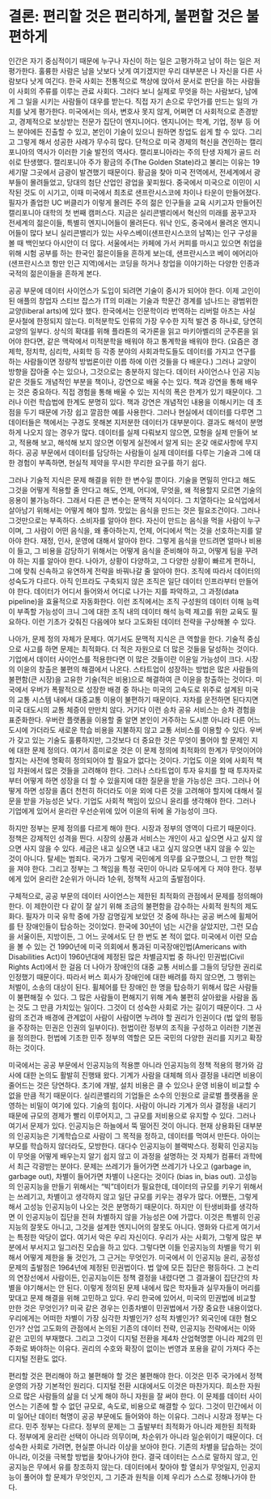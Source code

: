 # 결론: 편리할 것은 편리하게, 불편할 것은 불편하게

인간은 자기 중심적이기 때문에 누구나 자신이 하는 일은 고평가하고 남이 하는 일은 저평가한다. 훌륭한 사람은 남을 낫보다 낫게 여기겠지만 우리 대부분은 나 자신을 다른 사람보다 낫게 여긴다. 한국 사회는 전통적으로 책상에 앉아서 문서로 판단을 하는 사람들이 사회의 주류를 이루는 관료 사회다. 그러다 보니 실제로 무엇을 하는 사람보다, 남에게 그 일을 시키는 사람들이 대우를 받는다. 직접 자기 손으로 무언가를 만드는 일의 가치를 낮게 평가한다. 미국에서는 의사, 변호사 못지 않게, 어쩌면 더 사회적으로 존경받고, 경제적으로 보상받는 전문가 집단이 엔지니어다. 엔지니어는 학계, 기업, 정부 등 어느 분야에든 진출할 수 있고, 본인이 기술이 있으니 원하면 창업도 쉽게 할 수 있다. 그리고 그렇게 해서 성공한 사례가 무수히 많다. 단적으로 미국 경제의 혁신을 견인하는 캘리포니아의 역사가 이러한 기술 발전의 역사다. 캘리포니아라는 주의 탄생 자체가 골드 러쉬로 탄생했다. 캘리포니아 주가 황금의 주(The Golden State)라고 불리는 이유는 19세기말 그곳에서 금광이 발견했기 때문이다. 황금을 찾아 미국 전역에서, 전세계에서 광부들이 몰려들었고, 당대의 첨단 산업인 광업을 꽃피웠다. 중국에서 미국으로 이민이 시작된 것도 이 시기고, 이때 미국에서 최초로 샌프란시스코에 차이나 타운이 만들어졌다. 필자가 졸업한 UC 버클리가 이렇게 몰려든 주의 젊은 인구들을 교육 시키고자 만들어진 캘리포니아 대학의 첫 번째 캠퍼스다. 지금은 실리콘밸리에서 혁신의 미래를 꿈꾸고자 전세계의 젊은이들, 특별히 엔지니어들이 몰려든다. 워낙 인도, 중국에서 몰려온 엔지니어들이 많다 보니 실리콘밸리가 있는 사우스베이(샌프란시스코의 남쪽)는 인구 구성을 볼 때 백인보다 아시안이 더 많다. 서울에서는 카페에 가서 커피를 마시고 있으면 취업을 위해 시험 공부를 하는 한국인 젊은이들을 흔하게 보는데, 샌프란시스코 베이 에어리아(샌프란시스코 항만 인근 지역)에서는 코딩을 하거나 창업을 이야기하는 다양한 인종과 국적의 젊은이들을 흔하게 본다.

공공 부문에 데이터 사이언스가 도입이 되려면 기술이 중시가 되어야 한다. 이제 고인이 된 애플의 창업자 스티브 잡스가 IT의 미래는 기술과 학문간 경계를 넘나드는 광범위한 교양(liberal arts)에 있다 했다. 한국에서는 인문학이라 번역하는 리버럴 아츠는 사실 문사철에 한정되지 않는다. 미적분학도 인류의 가장 우수한 지적 발견 중 하나로, 당연히 교양의 일부다. 상식의 확대를 위해 플라톤의 국가론을 읽고 마키아벨리의 군주론을 읽어야 한다면, 같은 맥락에서 미적분학을 배워야 하고 통계학을 배워야 한다. (요즘은 경제학, 정치학, 심리학, 사회학 등 각종 분야의 사회과학도들도 데이터를 가지고 연구를 하는 사람들이면 정량적 방법론이란 이름 하에 이런 것들을 다 배운다.) 그러나 교양이 방향을 잡아줄 수는 있으나, 그것으로는 충분하지 않는다. 데이터 사이언스나 인공 지능 같은 것들도 개념적인 부분을 책이나, 강연으로 배울 수는 있다. 책과 강연을 통해 배우는 것은 중요하다. 직접 경험을 통해 배울 수 있는 지식의 폭은 한계가 있기 때문이다. 그러나 이런 학습법에 한계도 분명히 있다. 책과 강연은 개념적인 내용을 이해시키는 데 초점을 두기 때문에 가장 쉽고 깔끔한 예를 사용한다. 그러나 현실에서 데이터를 다루면 그 데이터들은 책에서는 구경도 못해본 지저분한 데이터가 대부분이다. 결과도 해석이 분명하게 나오지 않는 경우가 많다. 데이터를 실제 다뤄보지 않으면, 모형을 실제 만들어 보고, 적용해 보고, 해석해 보지 않으면 이렇게 실전에서 알게 되는 온갖 애로사항에 무지하다. 공공 부문에서 데이터를 담당하는 사람들이 실제 데이터를 다루는 기술과 그에 대한 경험이 부족하면, 현실적 제약을 무시한 무리한 요구를 하기 쉽다.

그러나 기술적 지식은 문제 해결을 위한 한 변수일 뿐이다. 기술을 면밀히 안다고 해도 그것을 어떻게 적용할 줄 안다고 해도, 언제, 어디에, 무엇을, 왜 적용할지 모르면 기술의 응용이 불가능하다. 그래서 다른 큰 변수는 문맥적 지식이다. 그 치열하다는 요식업에서 살아남기 위해서는 어떻게 해야 할까. 맛있는 음식을 만드는 것은 필요조건이다. 그러나 그것만으로는 부족하다. 소비자를 알아야 한다. 자신이 만드는 음식을 먹을 사람이 누구이며, 그 사람이 어떤 음식을, 왜 좋아하는지, 언제, 어디에서 먹는 것을 선호하는지를 알아야 한다. 재정, 인사, 운영에 대해서 알아야 한다. 그렇게 음식을 만드려면 얼마나 비용이 들고, 그 비용을 감당하기 위해서는 어떻게 음식을 준비해야 하고, 어떻게 팀을 꾸려야 하는 지를 알아야 한다. 나아가, 상황이 다양하고, 그 다양한 상황이 빠르게 편하니, 그에 맞춰 신속하고 유연하게 전략을 바꿔나갈 줄 알아야 한다. 조직에 따라서 데이터의 성숙도가 다르다. 아직 인프라도 구축되지 않은 조직은 일단 데이터 인프라부터 만들어야 한다. 데이터가 어디서 들어와서 어디로 나가는 지를 파악하고, 그 과정(data pipeline)을 효율적으로 자동화한다. 이런 조직에서는 조직 구성원의 데이터 이해 능력이 부족할 가능성이 크니 그에 대한 조직 내의 데이터 해석 능력 제고를 위한 교육도 필요하다. 이런 기초가 갖춰진 다음에야 보다 고도화된 데이터 전략을 구상해볼 수 있다.

나아가, 문제 정의 자체가 문제다. 여기서도 문맥적 지식은 큰 역할을 한다. 기술적 중심으로 사고를 하면 문제는 최적화다. 더 적은 자원으로 더 많은 것들을 달성하는 것이다. 기업에서 데이터 사이언스를 적용한다면 이 많은 것들이란 이윤일 가능성이 크다. 시장의 이윤의 창출은 불편의 해결에서 나온다. 스타트업이 성장하는 방법은 많은 사람들의 불편함(큰 시장)을 고유한 기술(적은 비용)으로 해결하여 큰 이윤을 창출하는 것이다. 미국에서 우버가 폭팔적으로 성장한 배경 중 하나는 미국의 고속도로 위주로 설계된 미국의 교통 시스템 내에서 대중교통 이용이 불편하기 때문이다. 자차를 운전하면 된다지면 미국 대도시의 교통 체증이 만만치 않다. 거기다 이런 승차 공유 서비스는 승차 경험을 표준화한다. 우버란 플랫폼을 이용할 줄 알면 본인이 거주하는 도시뿐 아니라 다른 어느 도시에 가더라도 새로운 학습 비용을 지불하지 않고 교통 서비스를 이용할 수 있다. 우버가 갖고 있는 기술도 훌륭하지만, 그것보다 더 중요한 것은 무엇이 풀어야 할 문제인 지에 대한 문제 정의다. 여기서 흥미로운 것은 이 문제 정의에 최적화의 한계가 무엇이어야 할지는 사전에 명확히 정의되어야 할 필요가 없다는 것이다. 기업도 이윤 외에 사회적 책임 차원에서 많은 것들을 고려해야 한다. 그러나 스타트업이 투자 유치를 할 때 투자자로부터 어떻게 하면 성장을 더 할 수 있을지에 대한 질문을 받을 가능성은 크다. 그러나 어떻게 하면 성장을 좀더 천천히 하더라도 이윤 외에 다른 것을 고려해야 할지에 대해서 질문을 받을 가능성은 낮다. 기업도 사회적 책임이 있으니 윤리를 생각해야 한다. 그러나 기업에게 있어서 윤리란 우선순위에 있어 이윤의 뒤에 올 가능성이 크다.

하지만 정부는 문제 정의를 다르게 해야 한다. 시장과 정부의 영역이 다르기 때문이다. 정책은 강제적인 성격을 띈다. 시장의 상품과 서비스는 개인이 사고 싶으면 사고 싶지 않으면 사지 않을 수 있다. 세금은 내고 싶으면 내고 내고 싶지 않으면 내지 않을 수 있는 것이 아니다. 탈세는 범죄다. 국가가 그렇게 국민에게 의무를 요구했으니, 그 만한 책임을 져야 한다. 그리고 정부는 그 책임을 특정 국민이 아니라 모두에게 다 져야 한다. 정부에게 있어 윤리란 2순위가 아니라 1순위, 정책적 사고의 출발점이다.

구체적으로, 공공 부문의 데이터 사이언스는 제한된 최적화의 관점에서 문제를 정의해야 한다. 이 제한이란 다 같이 잘 살기 위해 조금의 불편함을 감수하는 사회적 원칙의 제도화다. 필자가 미국 유학 중에 가장 감명깊게 보았던 것 중에 하나는 공공 버스에 휠체어를 탄 장애인들이 탑승하는 것이었다. 한국에 30년이 넘는 시간을 살았지만, 그런 모습을 서울이든, 지방이든, 그 어느 곳에서도 단 한 번도 본 적이 없다. 미국에서 이런 모습을 볼 수 있는 건 1990년에 미국 의회에서 통과된 미국장애인법(Americans with Disabilities Act)이 1960년대에 제정된 많은 차별금지법 중 하나인 민권법(Civil Rights Act)에서 한 걸음 더 나아가 장애인의 대중 교통 서비스를 그들의 당당한 권리로 인정했기 때문이다. 따라서 버스 회사가 장애인에 대한 배려를 하지 않으면, 그 행위는 처벌이, 소송의 대상이 된다. 휠체어를 탄 장애인 한 명을 탑승하기 위해서 많은 사람들이 불편해질 수 있다. 그 많은 사람들이 편해지기 위해 계속 불편히 살아왔을 사람을 돕는 것도 그 만큼 가치있는 일이다. 그것이 더 성숙한 사회로 가는 길이기 때문이다. 그 사람의 조건과 배경에 관계없이 사람이 사람이면 누려야 할 권리가 인권이다 (법 앞의 평등을 주장하는 민권은 인권의 일부이다). 헌법이란 정부의 조직을 구성하고 이러한 기본권을 정의한다. 헌법에 기초한 민주 정부의 역할은 모든 국민의 다양한 권리를 지키고 확장하는 것이다.

미국에서는 공공 부문에서 인공지능의 적용뿐 아니라 인공지능의 정책 적용의 평가와 감사에 대한 논의도 활발히 진행돼 왔다. 기계가 사람을 대체해 의사 결정을 내리면 비용이 줄어드는 것은 당연하다. 초기에 개발, 설치 비용은 클 수 있으나 운영 비용이 비교할 수 없을 만큼 적기 때문이다. 실리콘밸리의 기업들은 소수의 인원으로 글로벌 플랫폼을 운영하는 비밀이 여기에 있다. 기술의 힘이다. 사람이 아니라 기계가 의사 결정을 내리기 때문에 규모의 경제가 빨리 이루어지고, 그 규모를 저비용으로 유지할 수 있다. 그러나 여기서 문제가 있다. 인공지능은 하늘에서 뚝 떨어진 것이 아니다. 현재 상용화된 대부분의 인공지능은 기계학습으로 사람이 그 목적을 정하고, 데이터를 먹여서 만든다. 아이는 부모를 학습하지 않더라도, 모방한다. 대다수 인공지능이 블랙박스다. 정확히 인공지능이 무엇을 어떻게 배우는지 알기 쉽지 않고 이 과정을 설명하는 것 자체가 컴퓨터 과학에서 최근 각광받는 분야다. 문제는 쓰레기가 들어가면 쓰레기가 나오고 (garbage in, garbage out), 차별이 들어가면 차별이 나온다는 것이다 (bias in, bias out). 고성능의 인공지능을 만들기 위해서는 "빅"데이터가 필요한데, 데이터의 규모를 키우기 위해서는 쓰레기고, 차별이고 생각하지 않고 일단 규모를 키우는 경우가 많다. 어쨌든, 그렇게 해서 고성능 인공지능이 나오는 것은 분명하기 때문이다. 하지만 이 탄생비화를 생각하면 이 인공지능이 집단을 전혀 차별하지 않을 가능성은 0에 가깝다. 이것은 특별히 인공지능의 잘못도 아니고, 그것을 설계한 엔지니어의 잘못도 아니다. 영화와 다르게 여기서는 특정한 악당이 없다. 여기서 악은 우리 자신이다. 우리가 사는 사회가, 그렇게 많은 부분에서 부서지고 일그러진 모습을 하고 있다. 그렇다면 이들 인공지능의 차별을 막기 위해서 어떻게 제한을 둘 것인가, 그 근거는 무엇인가. 미국에서 이 인공지능 윤리, 공정성 문제의 출발점은 1964년에 제정된 민권법이다. 법 앞에 모든 집단은 평등하다. 그 논리의 연장선에서 사람이든, 인공지능이든 정책 결정을 내렸다면 그 결과물이 집단간의 차별을 야기해서는 안 된다. 이렇게 정의된 문제 내에서 많은 학자들과 실무자들이 머리를 맞대고 문제 해결을 위해 고민하고 있다. 우리 한국에 있어서, 미국의 민권법에 비교할 만한 것은 무엇인가? 미국 같은 경우는 인종차별이 민권법에서 가장 중요한 내용이었다. 우리에게는 어떠한 차별이 가장 심각한 차별인가? 성적 차별인가? 외국인에 대한 혐오인가? 산업 고도화의 관점에서 논의된 기존의 데이터 전략, 인공지능 전략에서는 이와 같은 고민의 부재했다. 그리고 그것이 디지털 전환을 제4차 산업혁명뿐 아니라 제2의 민주화로 봐야하는 이유다. 권리의 수호와 확장이 없이는 번영과 포용을 같이 가져다 주는 디지털 전환도 없다.

편리할 것은 편리해야 하고 불편해야 할 것은 불편해야 한다. 이것은 민주 국가에서 정책 운영의 가장 기본적인 원리다. 디지털 전환 시대에서도 이것은 마찬가지다. 희소한 자원으로 많은 사람들의 삶을 더 낫게 해야 하니 자원을 잘 써야 한다. 이 문제를 데이터 사이언스는 기존에 할 수 없던 규모로, 속도로, 비용으로 해결할 수 있다. 그것이 민간에서 이미 일어난 데이터 혁명이 공공 부문에도 들어와야 하는 이유다. 그러나 시장과 정부는 다르다. 민주 정부는 다르다. 정부의 문제는 그 출발부터 최적화가 아니라 제한된 최적화다. 정부에게 윤리란 선택이 아니라 의무이며, 차순위가 아니라 일순위이기 때문이다. 더 성숙한 사회로 가려면, 현실뿐 아니라 이상을 보아야 한다. 기존의 차별을 답습하는 것이 아니라, 이것을 극복할 방법을 찾아나가야 한다. 결국 데이터는 스스로 말하지 않고, 인공지능은 무에서 유를 창조하지 않는다. 데이터에서 찾아야 할 열쇠가 무엇일지, 인공지능이 풀어야 할 문제가 무엇인지, 그 기준과 원칙을 이제 우리가 스스로 정해나가야 한다.
